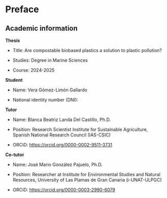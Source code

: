 # Preface {.unnumbered}

## Academic information

**Thesis**

-   Title: Are compostable biobased plastics a solution to plastic pollution?

-   Studies: Degree in Marine Sciences

-   Course: 2024-2025

**Student**

-   Name: Vera Gómez-Limón Gallardo

-   National identity number (DNI): 

**Tutor**

-   Name: Blanca Beatriz Landa Del Castillo, Ph.D.

-   Position: Research Scientist Institute for Sustainable Agriculture, Spanish National Research Council (IAS-CSIC)

-   ORCiD: <https://orcid.org/0000-0002-9511-3731>

**Co-tutor**

-   Name: José Mario González Pajuelo, Ph.D.

-   Position: Researcher at Institute for Environmental Studies and Natural Resources, University of Las Plamas de Gran Canaria (i-UNAT-ULPGC)

-   ORCiD: <https://orcid.org/0000-0003-2990-6079>

